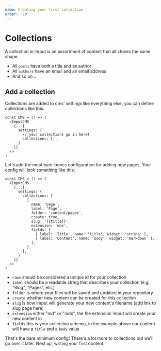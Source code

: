 ```yaml
---
name: Creating your first collection
order: '20'
---
```

# Collections

A collection in Imput is an assortment of content that all shares the same shape.

- All `posts` have both a title and an author
- All `authors` have an email and an email address
- And so on...

## Add a collection

Collections are added to cms' settings like everything else, you can define collections like this:

```tsx
const CMS = () => (
  <ImputCMS
    {...{
      settings: {
        // your collections go in here!
        collections: [],
      }
    }}
  />
)
```

Let's add the most bare-bones configuration for adding new pages. Your config will look something like this:

```tsx
const CMS = () => (
  <ImputCMS
    {...{
      settings: {
        collections: [
          {
            name: 'page',
            label: 'Page',
            folder: 'content/pages',
            create: true,
            slug: '{{title}}',
            extension: 'mdx',
            fields: [
              { label: 'Title', name: 'title', widget: 'string' },
              { label: 'Content', name: 'body', widget: 'markdown' },
            ],
          },
        ],
      }
    }}
  />
)
```

- `name` should be considered a unique id for your collection
- `label` should be a readable string that describes your collection (e.g. "Blog", "Pages", etc.)
- `folder` is where your files will be saved and updated in your repository
- `create` whether new content can be created for this collection
- `slug` is how Imput will generate your new content's filename (add link to slug page here)
- `extension` either "md" or "mdx", the file extension Imput will create your new content in
- `fields` this is your collection schema, in the example above our content will have a `title` and a `body` value

That's the bare minimum config! There's a lot more to collections but we'll go over it later. Next up, writing your first content.

